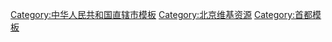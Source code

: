 [[Category:中华人民共和国直辖市模板|Category:中华人民共和国直辖市模板]]
[[Category:北京维基资源|Category:北京维基资源]]
[[Category:首都模板|Category:首都模板]]